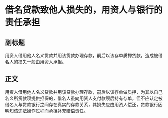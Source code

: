 # 借名贷款致他人损失的，用资人与银行的责任承担
## 副标题
用资人借用他人名义贷款并用该贷款办理存款，嗣后以该存单质押贷款，造成被借名人的损失一般由用资人承担。
## 正文
用资人借用他人名义贷款并用该贷款办理存款，嗣后以该存单做质押，为其以自己名义所贷款项提供担保的，借名人虽向用资人支付款项后持有存单，但不应认定被借名人与贷款银行之间存在真实的存款关系，其损失应由用资人偿还，贷款银行因明知该违法操作过程而承担补充赔偿责任。